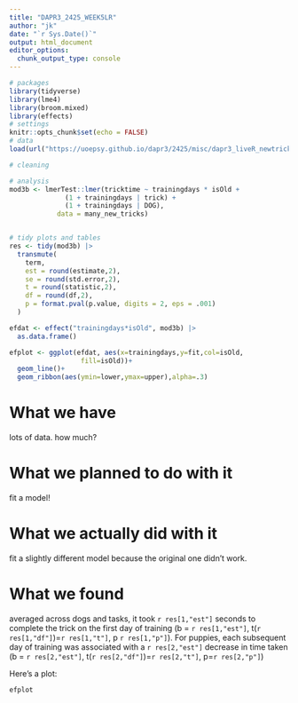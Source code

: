 ```yaml
---
title: "DAPR3_2425_WEEK5LR"
author: "jk"
date: "`r Sys.Date()`"
output: html_document
editor_options: 
  chunk_output_type: console
---
```


```r
# packages
library(tidyverse)
library(lme4)
library(broom.mixed)
library(effects)
# settings
knitr::opts_chunk$set(echo = FALSE)
# data
load(url("https://uoepsy.github.io/dapr3/2425/misc/dapr3_liveR_newtricks.RData"))

# cleaning

# analysis
mod3b <- lmerTest::lmer(tricktime ~ trainingdays * isOld +
              (1 + trainingdays | trick) + 
              (1 + trainingdays | DOG),
            data = many_new_tricks)


# tidy plots and tables
res <- tidy(mod3b) |>
  transmute(
    term,
    est = round(estimate,2),
    se = round(std.error,2),
    t = round(statistic,2),
    df = round(df,2),
    p = format.pval(p.value, digits = 2, eps = .001)
  )

efdat <- effect("trainingdays*isOld", mod3b) |>
  as.data.frame()

efplot <- ggplot(efdat, aes(x=trainingdays,y=fit,col=isOld,
                  fill=isOld))+
  geom_line()+
  geom_ribbon(aes(ymin=lower,ymax=upper),alpha=.3)
```



# What we have

lots of data. how much? 

# What we planned to do with it

fit a model!

# What we actually did with it

fit a slightly different model because the original one didn't work.  

# What we found

averaged across dogs and tasks, it took `r res[1,"est"]` seconds to complete the trick on the first day of training (b = `r res[1,"est"]`, t(`r res[1,"df"]`)=`r res[1,"t"]`, p `r res[1,"p"]`). For puppies, each subsequent day of training was associated with a `r res[2,"est"]` decrease in time taken (b = `r res[2,"est"]`, t(`r res[2,"df"]`)=`r res[2,"t"]`, p=`r res[2,"p"]`)



Here's a plot:
```r
efplot
```

